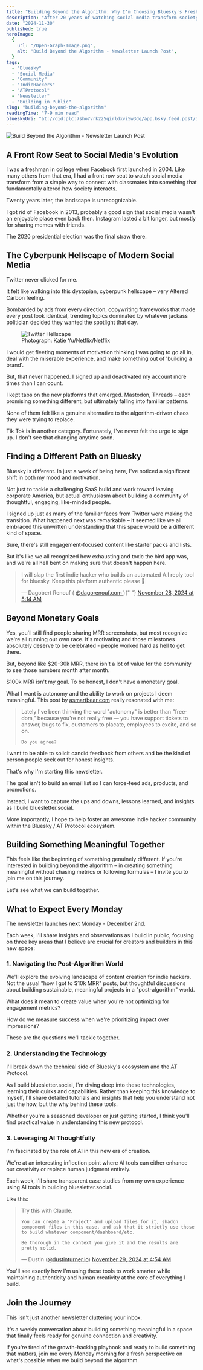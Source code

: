 ```yaml
---
title: "Building Beyond the Algorithm: Why I'm Choosing Bluesky's Fresh Start"
description: "After 20 years of watching social media transform society, I've found a fresh start on Bluesky. Join me in building authentic communities beyond engagement algorithms."
date: "2024-11-30"
published: true
heroImage:
  {
    url: "/Open-Graph-Image.png",
    alt: "Build Beyond the Algorithm - Newsletter Launch Post",
  }
tags:
  - "Bluesky"
  - "Social Media"
  - "Community"
  - "IndieHackers"
  - "ATProtocol"
  - "Newsletter"
  - "Building in Public"
slug: "building-beyond-the-algorithm"
readingTime: "7-9 min read"
blueskyUri: "at://did:plc:7sho7vrk2z5qirldxvi5w3dq/app.bsky.feed.post/3lbzbhfb77k2y"
---
```



![Build Beyond the Algorithm - Newsletter Launch Post](/Open-Graph-Image.png)

## A Front Row Seat to Social Media's Evolution

I was a freshman in college when Facebook first launched in 2004. Like many others from that era, I had a front row seat to watch social media transform from a simple way to connect with classmates into something that fundamentally altered how society interacts.

Twenty years later, the landscape is unrecognizable.

I got rid of Facebook in 2013, probably a good sign that social media wasn't an enjoyable place even back then. Instagram lasted a bit longer, but mostly for sharing memes with friends.

The 2020 presidential election was the final straw there.

## The Cyberpunk Hellscape of Modern Social Media

Twitter never clicked for me.

It felt like walking into this dystopian, cyberpunk hellscape – very Altered Carbon feeling.

Bombarded by ads from every direction, copywriting frameworks that made every post look identical, trending topics dominated by whatever jackass politician decided they wanted the spotlight that day.

<figure>
  <Image
    src="/images/alteredcarbon.png"
    alt="Twitter Hellscape"
    width={800}
    height={450}
  />
  <figcaption>
    Photograph: Katie Yu/Netflix/Netflix

  </figcaption>
</figure>

I would get fleeting moments of motivation thinking I was going to go all in, deal with the miserable experience, and make something out of 'building a brand'.

But, that never happened. I signed up and deactivated my account more times than I can count.

I kept tabs on the new platforms that emerged. Mastodon, Threads – each promising something different, but ultimately falling into familiar patterns.

None of them felt like a genuine alternative to the algorithm-driven chaos they were trying to replace.

Tik Tok is in another category. Fortunately, I've never felt the urge to sign up. I don't see that changing anytime soon.

## Finding a Different Path on Bluesky

Bluesky is different. In just a week of being here, I've noticed a significant shift in both my mood and motivation.

Not just to tackle a challenging SaaS build and work toward leaving corporate America, but actual enthusiasm about building a community of thoughtful, engaging, like-minded people.

I signed up just as many of the familiar faces from Twitter were making the transition. What happened next was remarkable – it seemed like we all embraced this unwritten understanding that this space would be a different kind of space.

Sure, there's still engagement-focused content like starter packs and lists.

But it's like we all recognized how exhausting and toxic the bird app was, and we're all hell bent on making sure that doesn't happen here.

<blockquote
  class="bluesky-embed"
  data-bluesky-uri="at://did:plc:d7o236badkammn5ajlry6ecj/app.bsky.feed.post/3lbytgynhss2j"
  data-bluesky-cid="bafyreid3ohpda3q3en6s44n2s3hxwbvabab4dk7d5h45loqggurxt5bn44"
>
  <p lang="en">
    I will slap the first indie hacker who builds an automated A.I reply tool
    for bluesky. Keep this platform authentic please 🙏
  </p>
  &mdash; Dagobert Renouf (
  <a href="https://bsky.app/profile/did:plc:d7o236badkammn5ajlry6ecj?ref_src=embed">
    @dagorenouf.com
  </a>
  ){" "}
  <a href="https://bsky.app/profile/did:plc:d7o236badkammn5ajlry6ecj/post/3lbytgynhss2j?ref_src=embed">
    November 28, 2024 at 5:14 AM
  </a>
</blockquote>
<script
  async
  src="https://embed.bsky.app/static/embed.js"
  charset="utf-8"
></script>

## Beyond Monetary Goals

Yes, you'll still find people sharing MRR screenshots, but most recognize we're all running our own race. It's motivating and those milestones absolutely deserve to be celebrated - people worked hard as hell to get there.

But, beyond like $20-30k MRR, there isn't a lot of value for the community to see those numbers month after month.

$100k MRR isn't my goal. To be honest, I don't have a monetary goal.

What I want is autonomy and the ability to work on projects I deem meaningful. This post by [asmartbear.com](https://bsky.app/profile/asmartbear.com) really resonated with me:

<blockquote class="bluesky-embed" data-bluesky-uri="at://did:plc:2b2lqipf3vklnfslluzsqiso/app.bsky.feed.post/3lbq5bebk3i2f" data-bluesky-cid="bafyreihpjvzxwj5nf7wxqt2qqifyf47we3wqin3kgeyabmgqohnehpu354">
  <p lang="en-US">
    Lately I&#x27;ve been thinking the word &quot;autonomy&quot; is better than &quot;freedom,&quot; because you&#x27;re not really free — you have support tickets to answer, bugs to fix, customers to placate, employees to excite, and so on.

    Do you agree?

  </p>
</blockquote>

I want to be able to solicit candid feedback from others and be the kind of person people seek out for honest insights.

That's why I'm starting this newsletter.

The goal isn't to build an email list so I can force-feed ads, products, and promotions.

Instead, I want to capture the ups and downs, lessons learned, and insights as I build bluesletter.social.

More importantly, I hope to help foster an awesome indie hacker community within the Bluesky / AT Protocol ecosystem.

## Building Something Meaningful Together

This feels like the beginning of something genuinely different. If you're interested in building beyond the algorithm – in creating something meaningful without chasing metrics or following formulas – I invite you to join me on this journey.

Let's see what we can build together.

## What to Expect Every Monday

The newsletter launches next Monday - December 2nd.

Each week, I'll share insights and observations as I build in public, focusing on three key areas that I believe are crucial for creators and builders in this new space:

### 1. Navigating the Post-Algorithm World

We'll explore the evolving landscape of content creation for indie hackers. Not the usual "how I got to $10k MRR" posts, but thoughtful discussions about building sustainable, meaningful projects in a "post-algorithm" world.

What does it mean to create value when you're not optimizing for engagement metrics?

How do we measure success when we're prioritizing impact over impressions?

These are the questions we'll tackle together.

### 2. Understanding the Technology

I'll break down the technical side of Bluesky's ecosystem and the AT Protocol.

As I build bluesletter.social, I'm diving deep into these technologies, learning their quirks and capabilities. Rather than keeping this knowledge to myself, I'll share detailed tutorials and insights that help you understand not just the how, but the why behind these tools.

Whether you're a seasoned developer or just getting started, I think you'll find practical value in understanding this new protocol.

### 3. Leveraging AI Thoughtfully

I'm fascinated by the role of AI in this new era of creation.

We're at an interesting inflection point where AI tools can either enhance our creativity or replace human judgment entirely.

Each week, I'll share transparent case studies from my own experience using AI tools in building bluesletter.social.

Like this:

<blockquote class="bluesky-embed" data-bluesky-uri="at://did:plc:7sho7vrk2z5qirldxvi5w3dq/app.bsky.feed.post/3lc3cslwac22e" data-bluesky-cid="bafyreigbun6hzw2lqndleb2abcxzdamxz7c4oongrlaozv2j4mxmjpajfq">
  <p lang="en">
    Try this with Claude.

    You can create a 'Project' and upload files for it, shadcn component files in this case, and ask that it strictly use those to build whatever component/dashboard/etc.

    Be thorough in the context you give it and the results are pretty solid.

  </p>
  &mdash; Dustin (<a href="https://bsky.app/profile/did:plc:7sho7vrk2z5qirldxvi5w3dq?ref_src=embed">@dustinturner.io</a>) <a href="https://bsky.app/profile/did:plc:7sho7vrk2z5qirldxvi5w3dq/post/3lc3cslwac22e?ref_src=embed">November 29, 2024 at 4:54 AM</a>
</blockquote>

You'll see exactly how I'm using these tools to work smarter while maintaining authenticity and human creativity at the core of everything I build.

## Join the Journey

This isn't just another newsletter cluttering your inbox.

It's a weekly conversation about building something meaningful in a space that finally feels ready for genuine connection and creativity.

If you're tired of the growth-hacking playbook and ready to build something that matters, join me every Monday morning for a fresh perspective on what's possible when we build beyond the algorithm.

<br />

<div class="not-prose">
  <NewsletterForm />
</div>
